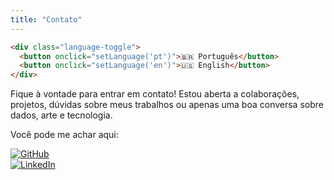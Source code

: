 ```yaml
---
title: "Contato"
---
```

```markdown
<div class="language-toggle">
  <button onclick="setLanguage('pt')">🇧🇷 Português</button>
  <button onclick="setLanguage('en')">🇺🇸 English</button>
</div>
```

Fique à vontade para entrar em contato! Estou aberta a colaborações, projetos, dúvidas sobre meus trabalhos ou apenas uma boa conversa sobre dados, arte e tecnologia.

Você pode me achar aqui:

[![GitHub](https://img.shields.io/badge/GitHub-luizalucio-000?logo=github)](https://github.com/luizalucio)\
[![LinkedIn](https://img.shields.io/badge/LinkedIn-luizahplucio-blue?logo=linkedin)](https://www.linkedin.com/in/luizahplucio/)\
